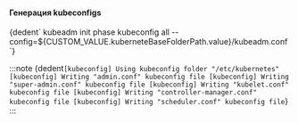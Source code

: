 


<h4>Генерация kubeconfigs</h4>
<CodeBlock language="bash">
    {dedent`
        kubeadm init phase kubeconfig all --config=${CUSTOM_VALUE.kuberneteBaseFolderPath.value}/kubeadm.conf
    `}
</CodeBlock>

:::note
<CodeBlock language="bash">
    {dedent`
        [kubeconfig] Using kubeconfig folder "/etc/kubernetes"
        [kubeconfig] Writing "admin.conf" kubeconfig file
        [kubeconfig] Writing "super-admin.conf" kubeconfig file
        [kubeconfig] Writing "kubelet.conf" kubeconfig file
        [kubeconfig] Writing "controller-manager.conf" kubeconfig file
        [kubeconfig] Writing "scheduler.conf" kubeconfig file
    `}
</CodeBlock>
:::

